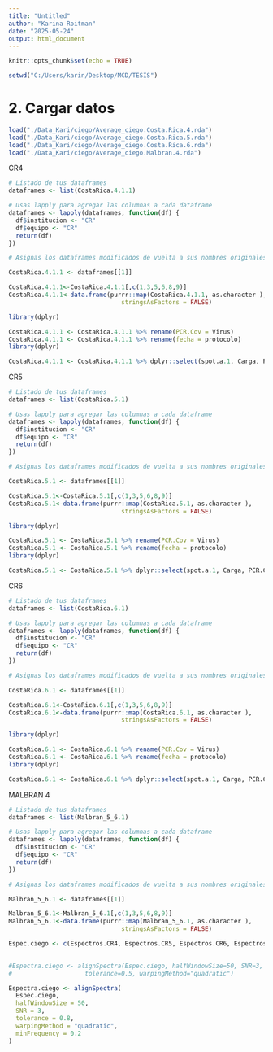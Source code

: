 ```yaml
---
title: "Untitled"
author: "Karina Roitman"
date: "2025-05-24"
output: html_document
---
```


```r
knitr::opts_chunk$set(echo = TRUE)
```


```r
setwd("C:/Users/karin/Desktop/MCD/TESIS")
```

# 2. Cargar datos

```r
load("./Data_Kari/ciego/Average_ciego.Costa.Rica.4.rda")
load("./Data_Kari/ciego/Average_ciego.Costa.Rica.5.rda")
load("./Data_Kari/ciego/Average_ciego.Costa.Rica.6.rda")
load("./Data_Kari/ciego/Average_ciego.Malbran.4.rda")
```

CR4

```r
# Listado de tus dataframes
dataframes <- list(CostaRica.4.1.1)

# Usas lapply para agregar las columnas a cada dataframe
dataframes <- lapply(dataframes, function(df) {
  df$institucion <- "CR"
  df$equipo <- "CR"
  return(df)
})

# Asignas los dataframes modificados de vuelta a sus nombres originales

CostaRica.4.1.1 <- dataframes[[1]]
```



```r
CostaRica.4.1.1<-CostaRica.4.1.1[,c(1,3,5,6,8,9)]
CostaRica.4.1.1<-data.frame(purrr::map(CostaRica.4.1.1, as.character ),
                               stringsAsFactors = FALSE)
```

```r

library(dplyr)

CostaRica.4.1.1 <- CostaRica.4.1.1 %>% rename(PCR.Cov = Virus)
CostaRica.4.1.1 <- CostaRica.4.1.1 %>% rename(fecha = protocolo)
library(dplyr)

CostaRica.4.1.1 <- CostaRica.4.1.1 %>% dplyr::select(spot.a.1, Carga, PCR.Cov, fecha, institucion, equipo)

```


CR5


```r
# Listado de tus dataframes
dataframes <- list(CostaRica.5.1)

# Usas lapply para agregar las columnas a cada dataframe
dataframes <- lapply(dataframes, function(df) {
  df$institucion <- "CR"
  df$equipo <- "CR"
  return(df)
})

# Asignas los dataframes modificados de vuelta a sus nombres originales

CostaRica.5.1 <- dataframes[[1]]
```



```r
CostaRica.5.1<-CostaRica.5.1[,c(1,3,5,6,8,9)]
CostaRica.5.1<-data.frame(purrr::map(CostaRica.5.1, as.character ),
                               stringsAsFactors = FALSE)
```

```r

library(dplyr)

CostaRica.5.1 <- CostaRica.5.1 %>% rename(PCR.Cov = Virus)
CostaRica.5.1 <- CostaRica.5.1 %>% rename(fecha = protocolo)
library(dplyr)

CostaRica.5.1 <- CostaRica.5.1 %>% dplyr::select(spot.a.1, Carga, PCR.Cov, fecha, institucion, equipo)

```



CR6


```r
# Listado de tus dataframes
dataframes <- list(CostaRica.6.1)

# Usas lapply para agregar las columnas a cada dataframe
dataframes <- lapply(dataframes, function(df) {
  df$institucion <- "CR"
  df$equipo <- "CR"
  return(df)
})

# Asignas los dataframes modificados de vuelta a sus nombres originales

CostaRica.6.1 <- dataframes[[1]]
```


```r
CostaRica.6.1<-CostaRica.6.1[,c(1,3,5,6,8,9)]
CostaRica.6.1<-data.frame(purrr::map(CostaRica.6.1, as.character ),
                               stringsAsFactors = FALSE)
```

```r

library(dplyr)

CostaRica.6.1 <- CostaRica.6.1 %>% rename(PCR.Cov = Virus)
CostaRica.6.1 <- CostaRica.6.1 %>% rename(fecha = protocolo)
library(dplyr)

CostaRica.6.1 <- CostaRica.6.1 %>% dplyr::select(spot.a.1, Carga, PCR.Cov, fecha, institucion, equipo)

```


MALBRAN 4

```r
# Listado de tus dataframes
dataframes <- list(Malbran_5_6.1)

# Usas lapply para agregar las columnas a cada dataframe
dataframes <- lapply(dataframes, function(df) {
  df$institucion <- "CR"
  df$equipo <- "CR"
  return(df)
})

# Asignas los dataframes modificados de vuelta a sus nombres originales

Malbran_5_6.1 <- dataframes[[1]]
```



```r
Malbran_5_6.1<-Malbran_5_6.1[,c(1,3,5,6,8,9)]
Malbran_5_6.1<-data.frame(purrr::map(Malbran_5_6.1, as.character ),
                               stringsAsFactors = FALSE)
```


```r
Espec.ciego <- c(Espectros.CR4, Espectros.CR5, Espectros.CR6, Espectros.Malb.5_6)
                            

#Espectra.ciego <- alignSpectra(Espec.ciego, halfWindowSize=50, SNR=3, 
#                    tolerance=0.5, warpingMethod="quadratic")
```


```r
Espectra.ciego <- alignSpectra(
  Espec.ciego,
  halfWindowSize = 50,
  SNR = 3,
  tolerance = 0.8,
  warpingMethod = "quadratic",
  minFrequency = 0.2
)

```

